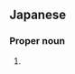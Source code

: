 ==Japanese==
{{ja-kanjitab|なん|り|yomi=o}}

===Proper noun===
{{ja-pos|proper|なんり}}

# {{surname|lang=ja|sort=なんり}}